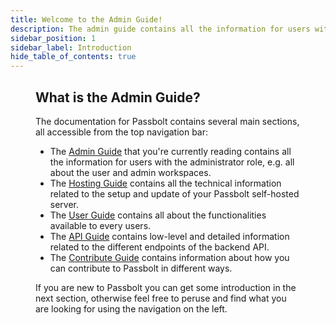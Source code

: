 ```yaml
---
title: Welcome to the Admin Guide!
description: The admin guide contains all the information for users with the administrator role, e.g. all about the user and admin workspaces.
sidebar_position: 1
sidebar_label: Introduction
hide_table_of_contents: true
---
```


<Figure
  src="/img/background/guide-covers/admin-guide.svg"
  alt="Admin Guide Cover"
  size={{ width: '1280px', height: 'auto' }}
/>

## What is the Admin Guide?

The documentation for Passbolt contains several main sections, all accessible from the top navigation bar:
- The [Admin Guide](/docs/admin/) that you're currently reading contains all the information for users with the administrator role, e.g. all about the user and admin workspaces.
- The [Hosting Guide](/docs/hosting/) contains all the technical information related to the setup and update of your Passbolt self-hosted server.
- The [User Guide](/docs/user/) contains all about the functionalities available to every users.
- The [API Guide](/docs/api/) contains low-level and detailed information related to the different endpoints of the backend API.
- The [Contribute Guide](/docs/contribute/) contains information about how you can contribute to Passbolt in different ways.

If you are new to Passbolt you can get some introduction in the next section, otherwise feel free to peruse and find
 what you are looking for using the navigation on the left.
